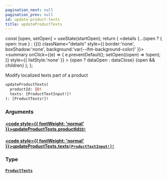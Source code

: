 ```yaml
---
pagination_next: null
pagination_prev: null
id: update-product-texts
title: updateProductTexts
---
```









  const [open, setOpen] = useState(startOpen);
  return (
    <details {...(open ? { open: true } : {})} className="details" style={{ border:'none', boxShadow:'none', background:'var(--ifm-background-color)' }}>
      <summary
        onClick={(e) => {
          e.preventDefault();
          setOpen((open) => !open);
        }}
        style={{ listStyle:'none' }}
      >
      {open ? dataOpen : dataClose}
      </summary>
      {open && children}
    </details>
  );
};








Modify localized texts part of a product


```graphql
updateProductTexts(
  productId: ID!
  texts: [ProductTextInput!]!
): [ProductTexts!]!
```




### Arguments

#### [<code style={{ fontWeight: 'normal' }}>updateProductTexts.<b>productId</b></code>](#)<Bullet />[`ID!`](/schema/types/scalars/id.mdx) <Badge class="badge badge--secondary" text="non-null"/> <Badge class="badge badge--secondary" text="scalar"/> 



#### [<code style={{ fontWeight: 'normal' }}>updateProductTexts.<b>texts</b></code>](#)<Bullet />[`[ProductTextInput!]!`](/schema/types/inputs/product-text-input.mdx) <Badge class="badge badge--secondary" text="non-null"/> <Badge class="badge badge--secondary" text="input"/> 



### Type

#### [`ProductTexts`](/schema/types/objects/product-texts.mdx) <Badge class="badge badge--secondary" text="object"/> 







